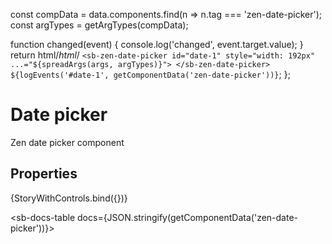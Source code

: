 
const compData = data.components.find(n => n.tag === 'zen-date-picker');
const argTypes = getArgTypes(compData);

<Meta title="Forms/Date picker" component="zen-date-picker" argTypes={argTypes} />

  function changed(event) {
    console.log('changed', event.target.value);
  }
  return html/*html*/ `
    <sb-zen-date-picker id="date-1" style="width: 192px" ...="${spreadArgs(args, argTypes)}"> </sb-zen-date-picker>
    ${logEvents('#date-1', getComponentData('zen-date-picker'))}
  `;
};

# Date picker

Zen date picker component

## Properties

<Canvas>
  <Story
    name="default"
    args={{
      ...getDefaultArgs(argTypes),
    }}
  >
    {StoryWithControls.bind({})}
  </Story>
</Canvas>

<ArgsTable story="default" />

<sb-docs-table docs={JSON.stringify(getComponentData('zen-date-picker'))}></sb-docs-table>
